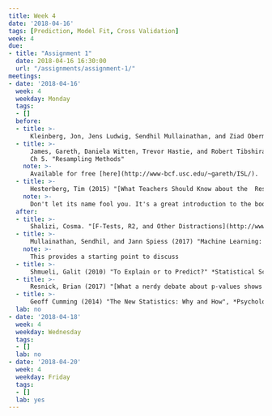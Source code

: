 ```yaml
---
title: Week 4
date: '2018-04-16'
tags: [Prediction, Model Fit, Cross Validation]
week: 4
due:
- title: "Assignment 1"
  date: 2018-04-16 16:30:00
  url: "/assignments/assignment-1/"
meetings:
- date: '2018-04-16'
  week: 4
  weekday: Monday
  tags:
  - []
  before:
  - title: >-
      Kleinberg, Jon, Jens Ludwig, Sendhil Mullainathan, and Ziad Obermeyer (2015) "Prediction Policy Problems"  [DOI:10.1257/aer.p20151023](https://dx.doi.org/10.1257/aer.p20151023)
  - title: >-
      James, Gareth, Daniela Witten, Trevor Hastie, and Robert Tibshirani (2013) *An Introduction to Statistical Learning with Applications in R*, 
      Ch 5. "Resampling Methods"
    note: >-
      Available for free [here](http://www-bcf.usc.edu/~gareth/ISL/).
  - title: >- 
      Hesterberg, Tim (2015) "[What Teachers Should Know about the  Resampling in the Undergraduate Statistics Curriculum](https://arxiv.org/pdf/1411.5279.pdf)"
    note: >-
      Don't let its name fool you. It's a great introduction to the bootstrap.
  after:
  - title: >-
      Shalizi, Cosma. "[F-Tests, R2, and Other Distractions](http://www.stat.cmu.edu/~cshalizi/mreg/15/lectures/10/lecture-10.pdf)"
  - title: >-
      Mullainathan, Sendhil, and Jann Spiess (2017) "Machine Learning: An Applied Econometric Approach", *Journal of Economic Perspectives* [DOI:10.1257/jep.31.2.87](https://dx.doi.org/10.1257/jep.31.2.87)
    note: >-
      This provides a starting point to discuss 
  - title: >-
      Shmueli, Galit (2010) "To Explain or to Predict?" *Statistical Science* [DOI:10.1214/10-STS330](https://dx.doi.org/10.1214/10-STS330)
  - title: >-
      Resnick, Brian (2017) "[What a nerdy debate about p-values shows about science — and how to fix it](https://www.vox.com/science-and-health/2017/7/31/16021654/p-values-statistical-significance-redefine-0005)", vox.com.
  - title: >-
      Geoff Cumming (2014) "The New Statistics: Why and How", *Psychological Science* [DOI:10.1177/0956797613504966](https://dx.doi.org/10.1177/0956797613504966)
  lab: no
- date: '2018-04-18'
  week: 4
  weekday: Wednesday
  tags:
  - []
  lab: no
- date: '2018-04-20'
  week: 4
  weekday: Friday
  tags:
  - []
  lab: yes
---
```


